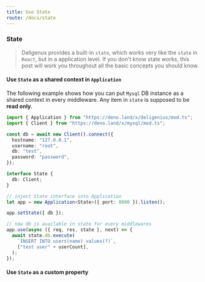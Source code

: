 ```yaml
---
title: Use State
route: /docs/state
---
```

### State

> Deligenus provides a built-in `state`, which works very like the `state` in `React`, but in a application level. If you don't know state works, this post will work you throughout all the basic concepts you should know. 

#### Use `State` as a shared context in `Application`

The following example shows how you can put `Mysql` DB instance as a shared context in every middleware. Any item in `state` is supposed to be **read only**.

```ts
import { Application } from "https://deno.land/x/deligenius/mod.ts";
import { Client } from "https://deno.land/x/mysql/mod.ts";

const db = await new Client().connect({
  hostname: "127.0.0.1",
  username: "root",
  db: "test",
  password: "password",
});

interface State {
  db: Client;
}

// inject State interface into Application
let app = new Application<State>({ port: 8000 }).listen();

app.setState({ db });

// now db is available in state for every middlewares
app.use(async ({ req, res, state }, next) => {
  await state.db.execute(
    `INSERT INTO users(name) values(?)`,
    ["test user" + userCount],
  );
});

```

#### Use `State` as a custom property 